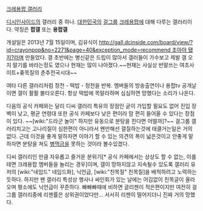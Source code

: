 [http://gall.dcinside.com/board/lists/?id=crayonpop 크레용팝 갤러리]

[[디시인사이드]]의 갤러리 중 하나. [[대한민국]]의 [[걸그룹]] [[크레용팝]]에 대해 다루는 갤러리이다. 약칭은 '''팝갤''' 또는 '''용팝갤''' 

개설일은 2013년 7월 15일이며, 김유식이 [[http://gall.dcinside.com/board/view/?id=crayonpop&no=2271&page=40&exception_mode=recommend 초아야 됐지?]]라며 만들었다. 갤 초반에는 병신같은 드립이 많아서 갤러들이 가수보고 제발 갤 오지 말기를 바라는정도 였으나 현재는 많이 나아졌다.~~현재는 사실상 반말쓰는 여초사이트+좆목질의 춘추전국시대~~

여타 다른 갤러리처럼 정전 - 떡밥 - 정전을 반복. 멤버들의 방송출연이나 용팝tv 공개날이면 갤이 활활 불타오른다. 항상 떡밥에 목말라하며 심심하면 망했다는 소리가 나온다.

다음의 공식 카페와는 달리 디씨 갤러리 특유의 장점인 굳이 가입할 필요도 없어 진입 장벽이 낮고, 평균 연령대 또한 공식 카페보다 낮은 편이라 맘 편히 들어올 수 있다는 장점이 있다. ~~[wiki:"드라군 놀이" 하지만 유동으로 분탕을 친다면 어떨까]?~~
걸그룹 갤러리치고는 고나리질이 심한편이 아니라서 왠만해선 갤질하는것에 태클거는일은 거의 없다.
근데 이것을 좋게 말하자면 이야기 할 수 있는 의견의 폭이 넓은것이고 안좋게 말하자면 분탕을 쳐도 [[병먹금]]을 못하는 것이라 볼수있겠다.

디씨 갤러리인 만큼 자유롭고 즐거운 분위기[* 공식 카페에서는 상상도 할 수 없는, 이를테면 크레용팝 멤버들을 놀리는 경우]이며, 갤이 망하지않고 지속될수 있도록 갤러리 유저의 [wiki:"네임드" 네임드화], 닉언급, [wiki:"친목질" 친목질]을 배척하려고 노력하는 듯하다. 하지만 팬 갤러리 특성상 행사나 싸인회가 있는 날에는 어김없이 친목글이 올라오며 평소에도 닉언급이 꾸준하다.
빠빠빠때에 비하면 글리젠이 적은편이지만 여전히 걸그룹 갤러리중에 리젠률은 상위권이었다만...
서서히 리젠이 떨어지더니 진짜 거의 망했다.
